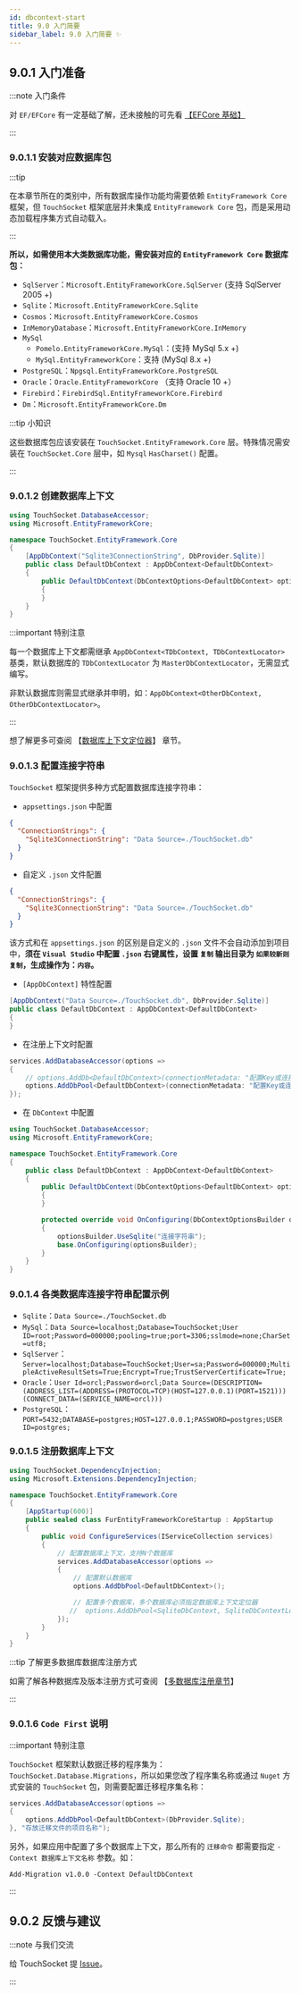 ```yaml
---
id: dbcontext-start
title: 9.0 入门简要
sidebar_label: 9.0 入门简要 ✨
---
```


## 9.0.1 入门准备

:::note 入门条件

对 `EF/EFCore` 有一定基础了解，还未接触的可先看 [【EFCore 基础】](https://docs.microsoft.com/zh-cn/ef/core/)

:::

### 9.0.1.1 安装对应数据库包

:::tip

在本章节所在的类别中，所有数据库操作功能均需要依赖 `EntityFramework Core` 框架，但 `TouchSocket` 框架底层并未集成 `EntityFramework Core` 包，而是采用动态加载程序集方式自动载入。

:::

**所以，如需使用本大类数据库功能，需安装对应的 `EntityFramework Core` 数据库包：**

- `SqlServer`：`Microsoft.EntityFrameworkCore.SqlServer` (支持 SqlServer 2005 +)
- `Sqlite`：`Microsoft.EntityFrameworkCore.Sqlite`
- `Cosmos`：`Microsoft.EntityFrameworkCore.Cosmos`
- `InMemoryDatabase`：`Microsoft.EntityFrameworkCore.InMemory`
- `MySql`
  - `Pomelo.EntityFrameworkCore.MySql`：(支持 MySql 5.x +)
  - `MySql.EntityFrameworkCore`：支持 (MySql 8.x +)
- `PostgreSQL`：`Npgsql.EntityFrameworkCore.PostgreSQL`
- `Oracle`：`Oracle.EntityFrameworkCore` （支持 Oracle 10 +）
- `Firebird`：`FirebirdSql.EntityFrameworkCore.Firebird`
- `Dm`：`Microsoft.EntityFrameworkCore.Dm`

:::tip 小知识

这些数据库包应该安装在 `TouchSocket.EntityFramework.Core` 层。特殊情况需安装在 `TouchSocket.Core` 层中，如 `Mysql` `HasCharset()` 配置。

:::

### 9.0.1.2 创建数据库上下文

```cs showLineNumbers  {7}
using TouchSocket.DatabaseAccessor;
using Microsoft.EntityFrameworkCore;

namespace TouchSocket.EntityFramework.Core
{
    [AppDbContext("Sqlite3ConnectionString", DbProvider.Sqlite)]
    public class DefaultDbContext : AppDbContext<DefaultDbContext>
    {
        public DefaultDbContext(DbContextOptions<DefaultDbContext> options) : base(options)
        {
        }
    }
}
```

:::important 特别注意

每一个数据库上下文都需继承 `AppDbContext<TDbContext, TDbContextLocator>` 基类，默认数据库的 `TDbContextLocator` 为 `MasterDbContextLocator`，无需显式编写。

非默认数据库则需显式继承并申明，如：`AppDbContext<OtherDbContext, OtherDbContextLocator>`。

:::

想了解更多可查阅 【[数据库上下文定位器](./dbcontext-locator)】 章节。

### 9.0.1.3 配置连接字符串

`TouchSocket` 框架提供多种方式配置数据库连接字符串：

- `appsettings.json` 中配置

```json showLineNumbers  {2-3}
{
  "ConnectionStrings": {
    "Sqlite3ConnectionString": "Data Source=./TouchSocket.db"
  }
}
```

- 自定义 `.json` 文件配置

```json showLineNumbers  {2-3}
{
  "ConnectionStrings": {
    "Sqlite3ConnectionString": "Data Source=./TouchSocket.db"
  }
}
```

该方式和在 `appsettings.json` 的区别是自定义的 `.json` 文件不会自动添加到项目中，**须在 `Visual Studio` 中配置 `.json` 右键属性，设置 `复制` 输出目录为 `如果较新则复制`，生成操作为：`内容`。**

- `[AppDbContext]` 特性配置

```cs showLineNumbers  {1}
[AppDbContext("Data Source=./TouchSocket.db", DbProvider.Sqlite)]
public class DefaultDbContext : AppDbContext<DefaultDbContext>
{
}
```

- 在注册上下文时配置

```cs showLineNumbers  {3-4}
services.AddDatabaseAccessor(options =>
{
    // options.AddDb<DefaultDbContext>(connectionMetadata: "配置Key或连接字符串");
    options.AddDbPool<DefaultDbContext>(connectionMetadata: "配置Key或连接字符串");
});
```

- 在 `DbContext` 中配置

```cs showLineNumbers  {12-14}
using TouchSocket.DatabaseAccessor;
using Microsoft.EntityFrameworkCore;

namespace TouchSocket.EntityFramework.Core
{
    public class DefaultDbContext : AppDbContext<DefaultDbContext>
    {
        public DefaultDbContext(DbContextOptions<DefaultDbContext> options) : base(options)
        {
        }

        protected override void OnConfiguring(DbContextOptionsBuilder optionsBuilder)
        {
            optionsBuilder.UseSqlite("连接字符串");
            base.OnConfiguring(optionsBuilder);
        }
    }
}
```

### 9.0.1.4 各类数据库连接字符串配置示例

- `Sqlite`：`Data Source=./TouchSocket.db`
- `MySql`：`Data Source=localhost;Database=TouchSocket;User ID=root;Password=000000;pooling=true;port=3306;sslmode=none;CharSet=utf8;`
- `SqlServer`：`Server=localhost;Database=TouchSocket;User=sa;Password=000000;MultipleActiveResultSets=True;Encrypt=True;TrustServerCertificate=True;`
- `Oracle`：`User Id=orcl;Password=orcl;Data Source=(DESCRIPTION=(ADDRESS_LIST=(ADDRESS=(PROTOCOL=TCP)(HOST=127.0.0.1)(PORT=1521)))(CONNECT_DATA=(SERVICE_NAME=orcl)))`
- `PostgreSQL`：`PORT=5432;DATABASE=postgres;HOST=127.0.0.1;PASSWORD=postgres;USER ID=postgres;`

### 9.0.1.5 注册数据库上下文

```cs showLineNumbers  {12-19} title="TouchSocket.EntityFramework.Core\Startup.cs"
using TouchSocket.DependencyInjection;
using Microsoft.Extensions.DependencyInjection;

namespace TouchSocket.EntityFramework.Core
{
    [AppStartup(600)]
    public sealed class FurEntityFrameworkCoreStartup : AppStartup
    {
        public void ConfigureServices(IServiceCollection services)
        {
            // 配置数据库上下文，支持N个数据库
            services.AddDatabaseAccessor(options =>
            {
                // 配置默认数据库
                options.AddDbPool<DefaultDbContext>();

                // 配置多个数据库，多个数据库必须指定数据库上下文定位器
               //  options.AddDbPool<SqliteDbContext, SqliteDbContextLocaotr>();
            });
        }
    }
}
```

:::tip 了解更多数据库数据库注册方式

如需了解各种数据库及版本注册方式可查阅 【[多数据库注册章节](dbcontext-multi-database.mdx)】

:::

### 9.0.1.6 `Code First` 说明

:::important 特别注意

`TouchSocket` 框架默认数据迁移的程序集为：`TouchSocket.Database.Migrations`，所以如果您改了程序集名称或通过 `Nuget` 方式安装的 `TouchSocket` 包，则需要配置迁移程序集名称：

```cs showLineNumbers  {4}
services.AddDatabaseAccessor(options =>
{
    options.AddDbPool<DefaultDbContext>(DbProvider.Sqlite);
}, "存放迁移文件的项目名称");
```

另外，如果应用中配置了多个数据库上下文，那么所有的 `迁移命令` 都需要指定 `-Context 数据库上下文名称` 参数。如：

```shell showLineNumbers
Add-Migration v1.0.0 -Context DefaultDbContext
```

:::

## 9.0.2 反馈与建议

:::note 与我们交流

给 TouchSocket 提 [Issue](https://gitee.com/rrqm_home/TouchSocket/issues/new?issue)。

:::
